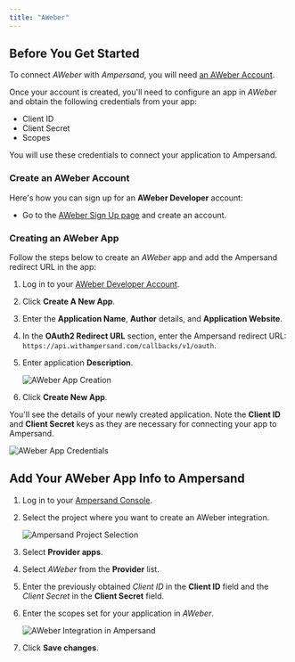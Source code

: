```yaml
---
title: "AWeber"
---
```


## Before You Get Started

To connect _AWeber_ with _Ampersand_, you will need [an AWeber Account](https://labs.aweber.com/).

Once your account is created, you'll need to configure an app in _AWeber_ and obtain the following credentials from your app:

- Client ID
- Client Secret
- Scopes

You will use these credentials to connect your application to Ampersand.

### Create an AWeber Account

Here's how you can sign up for an **AWeber Developer** account:

- Go to the [AWeber Sign Up page](https://www.aweber.com/create-account.htm) and create an account.

### Creating an AWeber App

Follow the steps below to create an _AWeber_ app and add the Ampersand redirect URL in the app:

1. Log in to your [AWeber Developer Account](https://labs.aweber.com/).
2. Click **Create A New App**.
3. Enter the **Application Name**, **Author** details, and **Application Website**.
4. In the **OAuth2 Redirect URL** section, enter the Ampersand redirect URL: `https://api.withampersand.com/callbacks/v1/oauth`.
5. Enter application **Description**.

   ![AWeber App Creation](https://files.readme.io/cc4313f-Aweber1.gif)

6. Click **Create New App**.

You'll see the details of your newly created application. Note the **Client ID** and **Client Secret** keys as they are necessary for connecting your app to Ampersand.

   ![AWeber App Credentials](https://files.readme.io/6ce82da-Aweber2.jpeg)

## Add Your AWeber App Info to Ampersand

1. Log in to your [Ampersand Console](https://console.withampersand.com).

2. Select the project where you want to create an AWeber integration.

   ![Ampersand Project Selection](https://files.readme.io/dd47b7a-Ampersand.png)

3. Select **Provider apps**.

4. Select _AWeber_ from the **Provider** list.

5. Enter the previously obtained _Client ID_ in the **Client ID** field and the _Client Secret_ in the **Client Secret** field.

6. Enter the scopes set for your application in _AWeber_.

   ![AWeber Integration in Ampersand](https://files.readme.io/f4ec7a9-aweber3.gif)

7. Click **Save changes**.
